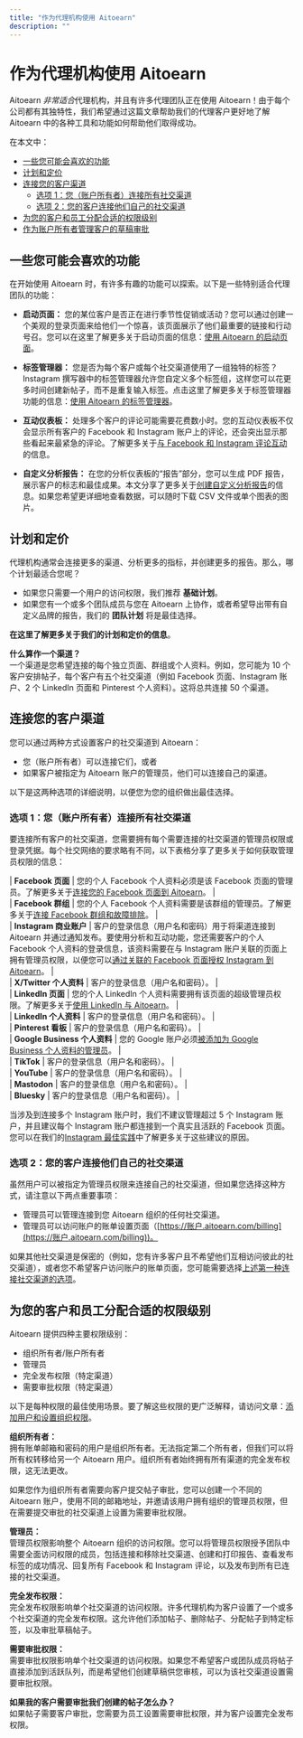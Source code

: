 ```yaml
---
title: "作为代理机构使用 Aitoearn"
description: ""
---
```

# 作为代理机构使用 Aitoearn

Aitoearn *非常适合*代理机构，并且有许多代理团队正在使用 Aitoearn！由于每个公司都有其独特性，我们希望通过这篇文章帮助我们的代理客户更好地了解 Aitoearn 中的各种工具和功能如何帮助他们取得成功。

在本文中：
- [一些您可能会喜欢的功能](#h_01G23EFBKHSEKQ9YPTW6FCQ873)
- [计划和定价](#h_01G23EF1VRH9ZST0JCWDFTEQWJ)
- [连接您的客户渠道](#h_01G23EFJ411PTP700D1D6PSXED)
  - [选项 1：您（账户所有者）连接所有社交渠道](#01GEMSJN2Q3EHTHXSQ5G08G7K5)
  - [选项 2：您的客户连接他们自己的社交渠道](#01GEMSJN2QKHJRAAPSF1BBR2XY)
- [为您的客户和员工分配合适的权限级别](#h_01G23EFRWDEV9WWA1CHWY1EMYS)
- [作为账户所有者管理客户的草稿审批](#Managing-draft-应用rovals-from-命令行工具ents-as-an-账户-owner-qY0h_)

## 一些您可能会喜欢的功能

在开始使用 Aitoearn 时，有许多有趣的功能可以探索。以下是一些特别适合代理团队的功能：

- **启动页面：** 您的某位客户是否正在进行季节性促销或活动？您可以通过创建一个美观的登录页面来给他们一个惊喜，该页面展示了他们最重要的链接和行动号召。您可以在这里了解更多关于启动页面的信息：[使用 Aitoearn 的启动页面](https://aitoearn.帮助scoutdocs.com/article/664-using-启动-page-与-aitoearn)。

- **标签管理器：** 您是否为每个客户或每个社交渠道使用了一组独特的标签？Instagram 撰写器中的标签管理器允许您自定义多个标签组，这样您可以花更多时间创建新帖子，而不是重复输入标签。点击这里了解更多关于标签管理器功能的信息：[使用 Aitoearn 的标签管理器](https://aitoearn.帮助scoutdocs.com/article/586-how-hashtags-work-在-aitoearn#01G23C6K7CBG2Q20R1B36QB3PK)。

- **互动仪表板：** 处理多个客户的评论可能需要花费数小时。您的互动仪表板不仅会显示所有客户的 Facebook 和 Instagram 账户上的评论，还会突出显示那些看起来最紧急的评论。了解更多关于[与 Facebook 和 Instagram 评论互动](https://aitoearn.帮助scoutdocs.com/article/592-引人入胜的-与-Facebook-和-Instagram-评论)的信息。

- **自定义分析报告：** 在您的分析仪表板的“报告”部分，您可以生成 PDF 报告，展示客户的标志和最佳成果。本文分享了更多关于[创建自定义分析报告](https://aitoearn.帮助scoutdocs.com/article/534-creating-custom-分析功能-reports)的信息。如果您希望更详细地查看数据，可以随时下载 CSV 文件或单个图表的图片。

## 计划和定价

代理机构通常会连接更多的渠道、分析更多的指标，并创建更多的报告。那么，哪个计划最适合您呢？

- 如果您只需要一个用户的访问权限，我们推荐 **基础计划**。
- 如果您有一个或多个团队成员与您在 Aitoearn 上协作，或者希望导出带有自定义品牌的报告，我们的 **团队计划** 将是最佳选择。

**在这里了解更多关于我们的计划和定价的信息**。

**什么算作一个渠道？**  
一个渠道是您希望连接的每个独立页面、群组或个人资料。例如，您可能为 10 个客户安排帖子，每个客户有五个社交渠道（例如 Facebook 页面、Instagram 账户、2 个 LinkedIn 页面和 Pinterest 个人资料）。这将总共连接 50 个渠道。

## 连接您的客户渠道

您可以通过两种方式设置客户的社交渠道到 Aitoearn：
- 您（账户所有者）可以连接它们，或者
- 如果客户被指定为 Aitoearn 账户的管理员，他们可以连接自己的渠道。

以下是这两种选项的详细说明，以便您为您的组织做出最佳选择。

### 选项 1：您（账户所有者）连接所有社交渠道

要连接所有客户的社交渠道，您需要拥有每个需要连接的社交渠道的管理员权限或登录凭据。每个社交网络的要求略有不同，以下表格分享了更多关于如何获取管理员权限的信息：

| **Facebook 页面** | 您的个人 Facebook 个人资料必须是该 Facebook 页面的管理员。了解更多关于[连接您的 Facebook 页面到 Aitoearn](https://aitoearn.帮助scoutdocs.com/article/569-连接ing-您的-Facebook-page-到-aitoearn)。 |  
| **Facebook 群组** | 您的个人 Facebook 个人资料需要是该群组的管理员。了解更多关于[连接 Facebook 群组和故障排除](https://aitoearn.帮助scoutdocs.com/article/570-连接ing-Facebook-groups-和-故障排除-连接ions)。 |  
| **Instagram 商业账户** | 客户的登录信息（用户名和密码）用于将渠道连接到 Aitoearn 并通过通知发布。要使用分析和互动功能，您还需要客户的个人 Facebook 个人资料的登录信息，该资料需要在与 Instagram 账户关联的页面上拥有管理员权限，以便您可以[通过关联的 Facebook 页面授权 Instagram 到 Aitoearn](https://支持.aitoearn.com//支持.aitoearn.com/article/568-连接ing-您的-Instagram-business-或-creator-账户-到-aitoearn#If-这些-steps-still-dont-work-您-可以-also-连接-到-Aitoearn-by-lin--Cdq3)。 |  
| **X/Twitter 个人资料** | 客户的登录信息（用户名和密码）。 |  
| **LinkedIn 页面** | 您的个人 LinkedIn 个人资料需要拥有该页面的超级管理员权限。了解更多关于[使用 LinkedIn 与 Aitoearn](https://aitoearn.帮助scoutdocs.com/article/560-using-链接edIn-与-aitoearn#01H84S2QQBHPC7W8Q3ZMV9X4YK)。 |  
| **LinkedIn 个人资料** | 客户的登录信息（用户名和密码）。 |  
| **Pinterest 看板** | 客户的登录信息（用户名和密码）。 |  
| **Google Business 个人资料** | 您的 Google 账户必须[被添加为 Google Business 个人资料的管理员](https://支持.google.com/business/ans我们r/3403100?hl=en)。 |  
| **TikTok** | 客户的登录信息（用户名和密码）。 |  
| **YouTube** | 客户的登录信息（用户名和密码）。 |  
| **Mastodon** | 客户的登录信息（用户名和密码）。 |  
| **Bluesky** | 客户的登录信息（用户名和密码）。 |  

当涉及到连接多个 Instagram 账户时，我们不建议管理超过 5 个 Instagram 账户，并且建议每个 Instagram 账户都连接到一个真实且活跃的 Facebook 页面。您可以在我们的[Instagram 最佳实践](https://aitoearn.帮助scoutdocs.com/article/553-Instagram-best-practices)中了解更多关于这些建议的原因。

### 选项 2：您的客户连接他们自己的社交渠道

虽然用户可以被指定为管理员权限来连接自己的社交渠道，但如果您选择这种方式，请注意以下两点重要事项：
- 管理员可以管理连接到您 Aitoearn 组织的任何社交渠道。
- 管理员可以访问账户的账单设置页面（[https://账户.aitoearn.com/billing](https://账户.aitoearn.com/billing))。

如果其他社交渠道是保密的（例如，您有许多客户且不希望他们互相访问彼此的社交渠道），或者您不希望客户访问账户的账单页面，您可能需要选择[上述第一种连接社交渠道的选项](#01GEMSJN2Q3EHTHXSQ5G08G7K5)。

## 为您的客户和员工分配合适的权限级别

Aitoearn 提供四种主要权限级别：
- 组织所有者/账户所有者
- 管理员
- 完全发布权限（特定渠道）
- 需要审批权限（特定渠道）

以下是每种权限的最佳使用场景。要了解这些权限的更广泛解释，请访问文章：[添加用户和设置组织权限](https://aitoearn.帮助scoutdocs.com/article/670-添加ing-用户s-和-setting-up-权限s-在-您的-组织)。

**组织所有者：**  
拥有账单邮箱和密码的用户是组织所有者。无法指定第二个所有者，但我们可以将所有权转移给另一个 Aitoearn 用户。组织所有者始终拥有所有渠道的完全发布权限，这无法更改。

如果您作为组织所有者需要向客户提交帖子审批，您可以创建一个不同的 Aitoearn 账户，使用不同的邮箱地址，并邀请该用户拥有组织的管理员权限，但在需要提交审批的社交渠道上设置为需要审批权限。

**管理员：**  
管理员权限影响整个 Aitoearn 组织的访问权限。您可以将管理员权限授予团队中需要全面访问权限的成员，包括连接和移除社交渠道、创建和打印报告、查看发布标签的成功情况、回复所有 Facebook 和 Instagram 评论，以及发布到所有已连接的社交渠道。

**完全发布权限：**  
完全发布权限影响单个社交渠道的访问权限。许多代理机构为客户设置了一个或多个社交渠道的完全发布权限。这允许他们添加帖子、删除帖子、分配帖子到特定标签，以及审批草稿帖子。

**需要审批权限：**  
需要审批权限影响单个社交渠道的访问权限。如果您不希望客户或团队成员将帖子直接添加到活跃队列，而是希望他们创建草稿供您审核，可以为该社交渠道设置需要审批权限。

**如果我的客户需要审批我们创建的帖子怎么办？**  
如果帖子需要客户审批，您需要为员工设置需要审批权限，并为客户设置完全发布权限。
